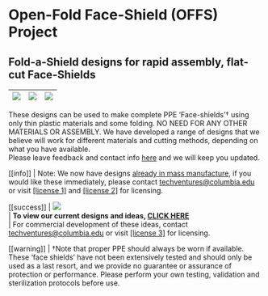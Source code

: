 # Open-Fold Face-Shield (OFFS) Project

## Fold-a-Shield designs for rapid assembly, flat-cut Face-Shields

| ![](img/offs/strap_drawing.jpg) | ![](img/offs/middle.png) | ![](img/offs/roll_drawing.jpg) |
| ------------------------------- | ------------------------ | ------------------------------ |


These designs can be used to make complete PPE ‘Face-shields’† using only thin plastic materials and some folding. NO NEED FOR ANY OTHER MATERIALS OR ASSEMBLY. We have developed a range of designs that we believe will work for different materials and cutting methods, depending on what you have available.  
Please leave feedback and contact info [here](https://docs.google.com/forms/d/e/1FAIpQLSehnuqDRV92HEEATVYcyxN5KKifcVe6o2ovSH7g0rzPuOLKtw/viewform?usp=sf_link) and we will keep you updated.

[[info]]
| Note: We now have designs [already in mass manufacture](https://drive.google.com/open?id=1zaQPCFseZ_NO2F3Dj2H9e0JHe5HN-i5q), if you would like these immediately, please contact [techventures@columbia.edu](mailto:techventures@columbia.edu) or visit [\[license 1\]](http://innovation.columbia.edu/technologies/CU20295) and [\[license 2\]](http://innovation.columbia.edu/technologies/CU20296) for licensing.

[[success]]
| ![](img/offs/OpenFold_FaceShield_DesignA.jpg)  
| **To view our current designs and ideas, [CLICK HERE](https://docs.google.com/document/d/1xR156kRXcCUCZUcy8NOOBMHXp29ty_vXM1YZnlErDgI/edit?usp=sharing)**  
| For commercial development of these ideas, contact [techventures@columbia.edu](mailto:techventures@columbia.edu) or visit [\[license 3\]](http://innovation.columbia.edu/technologies/CU20297) for licensing.

[[warning]]
| †Note that proper PPE should always be worn if available. These ‘face shields’ have not been extensively tested and should only be used as a last resort, and we provide no guarantee or assurance of protection or performance. Please perform your own testing, validation and sterilization protocols before use.

